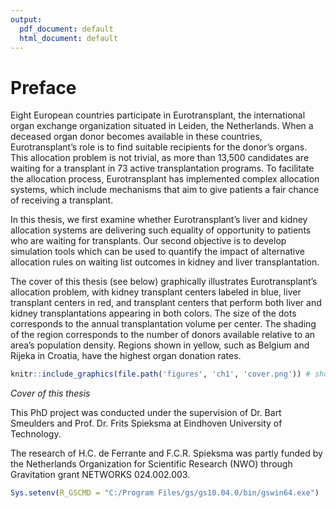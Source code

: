 ```yaml
---
output:
  pdf_document: default
  html_document: default
---
```

# Preface {-}

Eight European countries participate in Eurotransplant, the international organ
exchange organization situated in Leiden, the Netherlands. When a deceased
organ donor becomes available in these countries, Eurotransplant's role is to
find suitable recipients for the donor's organs. This allocation problem is not
trivial, as more than 13,500 candidates are waiting for a transplant in 73
active transplantation programs. To facilitate the allocation process, Eurotransplant
has implemented complex allocation systems, which include mechanisms that aim
to give patients a fair chance of receiving a transplant.

In this thesis, we first examine whether Eurotransplant's liver and
kidney allocation systems are delivering such equality of opportunity to patients
who are waiting for transplants. Our second objective is to develop simulation tools which
can be used to quantify the impact of alternative allocation rules on waiting 
list outcomes in kidney and liver transplantation.

The cover of this thesis (see below) graphically illustrates
Eurotransplant's allocation problem, with kidney transplant centers labeled 
in blue, liver transplant centers in red, and transplant centers that 
perform both liver and kidney transplantations appearing in both colors. The size of 
the dots corresponds to the annual transplantation volume per center. The shading
of the region corresponds to the number of donors available relative to an area's
population density. Regions shown in yellow, such as Belgium and Rijeka in Croatia, have 
the highest organ donation rates.

```r
knitr::include_graphics(file.path('figures', 'ch1', 'cover.png')) # show thesis cover
```

*Cover of this thesis*

This PhD project was conducted under the supervision of Dr. Bart Smeulders and 
Prof. Dr. Frits Spieksma at Eindhoven University of Technology. 

The research of H.C. de Ferrante and F.C.R. Spieksma was partly funded
by the Netherlands Organization for Scientific Research (NWO) through
Gravitation grant NETWORKS 024.002.003.

```r
Sys.setenv(R_GSCMD = "C:/Program Files/gs/gs10.04.0/bin/gswin64.exe")
```

